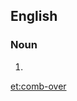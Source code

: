 ==English==

===Noun===
{{en-noun|sg=[[comb]]-[[over]]}}

# {{alternative spelling of|combover}}

[[et:comb-over]]
